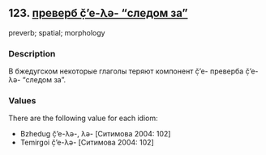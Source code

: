 ## 123. <a href =  'https://agricolamz.github.io/The_Circassian_Isoglosses_Database/123.html' target='_blank'>преверб č̣’e-λə- "следом за"</a>
preverb; spatial; morphology

### Description

В бжедугском некоторые глаголы теряют компонент č̣’e- преверба č̣’e-λə- "следом за".

### Values
There are the following value for each idiom:

* Bzhedug  č̣’e-λə-, λə- [Ситимова 2004: 102] 
* Temirgoi  č̣’e-λə- [Ситимова 2004: 102] 


